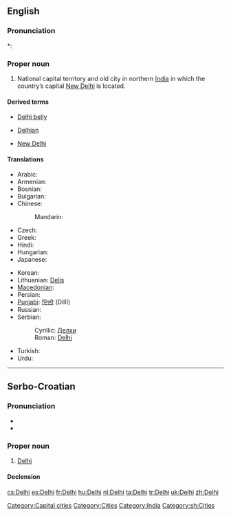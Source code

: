 ==English==
{{wikipedia}}

===Pronunciation===
*: {{rhymes|ɛli}}

===Proper noun===
{{en-proper noun}}

# National capital territory and old city in northern [[India]] in which the country’s capital [[New Delhi]] is located.

====Derived terms====
{{rel-top3|Terms derived from ''Delhi''}}
* [[Delhi belly]]
{{rel-mid3}}
* [[Delhian]]
{{rel-mid3}}
* [[New Delhi]]
{{rel-bottom}}

====Translations====
{{trans-top|National capital territory and old city in northern India}}
* Arabic: {{t|ar|دلهي|f|tr=dilhii}}
* Armenian: {{t-|hy|Դելի|tr=Deli}}
* Bosnian: {{t-|bs|Delhi|m}}
* Bulgarian: {{t-|bg|Делхи|tr=Délχi}}
* Chinese:
*: Mandarin: {{t|cmn|德里|tr=Délǐ|sc=Hani}}
* Czech: {{t-|cs|Dillí|n}}
* Greek: {{t-|el|Δελχί}}
* Hindi: {{t+|hi|दिल्ली|f|tr=Dillī|xs=Hindi}}
* Hungarian: {{t|hu|Delhi}}
* Japanese: {{t|ja|デリー|tr=Derī}}
{{trans-mid}}
* Korean: {{t|ko|델리|tr=Delli|sc=Kore}}
* Lithuanian: [[Delis]] {{m}}
* [[Macedonian]]: {{t-|mk|Делхи|n|tr=Délhi}}
* Persian: {{t|fa|دهلی|tr=Dehli|sc=fa-Arab}}
* [[Punjabi]]: [[ਦਿੱਲੀ]] (Dillī)
* Russian: {{t-|ru|Дели|m|tr=Déli}} {{indeclinable}}
* Serbian:
*: Cyrillic: [[Делхи#Serbian|Делхи]] {{m}}
*: Roman: [[Delhi#Serbian|Delhi]] {{m}}
* Turkish: {{t+|tr|Delhi}}
* Urdu: {{t|ur|دلّی|f|tr=Dillī|xs=Urdu}}
{{trans-bottom}}

[[Category:Capital cities]]
[[Category:Cities]]
[[Category:India]]

----

==Serbo-Croatian==

===Pronunciation===
* {{IPA|/dêlxi/|lang=sh}}
* {{hyphenation|Del|hi}}

===Proper noun===
{{sh-proper noun|g=m|head=Dȅlhi|r|Делхи|Де̏лхи}}

# [[#English|Delhi]]

====Declension====
{{sh-decl-noun-unc
|Delhi
|Delhija
|Delhiju
|Delhi
|Delhi
|Delhiju
|Delhijem
}}

[[Category:sh:Cities]]

[[cs:Delhi]]
[[es:Delhi]]
[[fr:Delhi]]
[[hu:Delhi]]
[[nl:Delhi]]
[[ta:Delhi]]
[[tr:Delhi]]
[[uk:Delhi]]
[[zh:Delhi]]